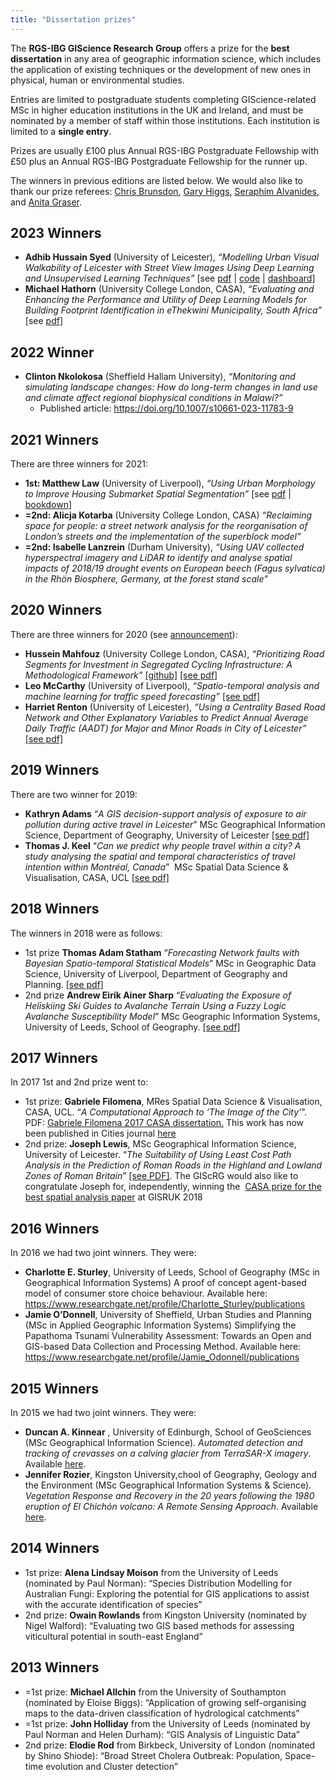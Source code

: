 ```yaml
---
title: "Dissertation prizes"
---
```


The **RGS-IBG GIScience Research Group** offers a prize for the **best** **dissertation** in any area of geographic information science, which includes the application of existing techniques or the development of new ones in physical, human or environmental studies.

Entries are limited to postgraduate students completing GIScience-related MSc in higher education institutions in the UK and Ireland, and must be nominated by a member of staff within those institutions. Each institution is limited to a **single entry**.

Prizes are usually £100 plus Annual RGS-IBG Postgraduate Fellowship with £50 plus an Annual RGS-IBG Postgraduate Fellowship for the runner up.

The winners in previous editions are listed below. We would also like to thank our prize referees: [Chris Brunsdon](https://www.maynoothuniversity.ie/people/chris-brunsdon), [Gary Higgs](https://eur02.safelinks.protection.outlook.com/?url=https%3A%2F%2Fwiserd.ac.uk%2Fabout-us%2Fpeople%2Fgary-higgs&data=04%7C01%7Cs.alvanides%40northumbria.ac.uk%7C33de3206c1894fce3bf308d8bb8b41fb%7Ce757cfdd1f354457af8f7c9c6b1437e3%7C0%7C0%7C637465554065910385%7CUnknown%7CTWFpbGZsb3d8eyJWIjoiMC4wLjAwMDAiLCJQIjoiV2luMzIiLCJBTiI6Ik1haWwiLCJXVCI6Mn0%3D%7C1000&sdata=0M7H6kwKnjaAPAf6WykbVMsoy2TY3TfbxuZIL59Wh6E%3D&reserved=0), [Seraphim Alvanides](https://www.northumbria.ac.uk/about-us/our-staff/a/seraphim-alvanides/), and [Anita Graser](https://anitagraser.com/about/).

## 2023 Winners

- **Adhib Hussain Syed** (University of Leicester), _"Modelling Urban Visual Walkability of Leicester with Street View Images Using Deep Learning and Unsupervised Learning Techniques"_ \[see [pdf](https://github.com/adhibsyed/walkability/blob/main/paper/paper.pdf) | [code](https://github.com/adhibsyed/walkability) | [dashboard](https://adhibsyed.shinyapps.io/walkabilitydashboard/)\]
- **Michael Hathorn** (University College London, CASA), _"Evaluating and Enhancing the Performance and Utility of Deep Learning Models for Building Footprint Identification in eThekwini Municipality, South Africa"_ \[see [pdf](https://drive.google.com/file/d/1SKhTUnfoXMkBDt7LKljOfvDaIh--msbz/view)\]

## 2022 Winner

- **Clinton Nkolokosa** (Sheffield Hallam University), _"Monitoring and simulating landscape changes: How do long-term changes in land use and climate affect regional biophysical conditions in Malawi?"_
    - Published article: [https://doi.org/10.1007/s10661-023-11783-9](https://doi.org/10.1007/s10661-023-11783-9)

## 2021 Winners

There are three winners for 2021:

- **1st: Matthew Law** (University of Liverpool), _“Using Urban Morphology to Improve Housing Submarket Spatial Segmentation”_ \[see [pdf](https://matthewlaw.xyz/dissertation21/_main.pdf) | [bookdown](https://matthewlaw.xyz/dissertation21/)\]
- **\=2nd: Alicja Kotarba** (University College London, CASA) _“Reclaiming space for people: a street network analysis for the reorganisation of London’s streets and the implementation of the superblock model”_
- **\=2nd: Isabelle Lanzrein** (Durham University), _"Using UAV collected hyperspectral imagery and LiDAR to identify and analyse spatial impacts of 2018/19 drought events on European beech (Fagus sylvatica) in the Rhön Biosphere, Germany, at the forest stand scale"_

## 2020 Winners

There are three winners for 2020 (see [announcement](https://geoinfo.science/2021/01/25/dissertation-prize-winners-2020/)):

- **Hussein Mahfouz** (University College London, CASA), _"Prioritizing Road Segments for Investment in Segregated Cycling Infrastructure: A Methodological Framework"_ [\[github\]](https://github.com/Hussein-Mahfouz/Bicycle-Network-Optimization) [\[see pdf\]](https://eur03.safelinks.protection.outlook.com/?url=https%3A%2F%2Fgithub.com%2FHussein-Mahfouz%2FBicycle-Network-Optimization%2Fblob%2Fmaster%2FPaper%2FDissertation%2520Final%2520Draft.pdf&data=04%7C01%7Cs.desabbata%40leicester.ac.uk%7C56987abd15b941ab467908d8bb81608b%7Caebecd6a31d44b0195ce8274afe853d9%7C0%7C0%7C637465512955525323%7CUnknown%7CTWFpbGZsb3d8eyJWIjoiMC4wLjAwMDAiLCJQIjoiV2luMzIiLCJBTiI6Ik1haWwiLCJXVCI6Mn0%3D%7C2000&sdata=Gtzsn4nTt0tu2QeZquT94A%2B5NOo2HI6VUUDZvlmTNLw%3D&reserved=0)
- **Leo McCarthy** (University of Liverpool), _"Spatio-temporal analysis and machine learning for traffic speed forecasting"_ [\[see pdf\]](https://www.researchgate.net/publication/348578965_Spatio-temporal_analysis_and_machine_learning_for_traffic_speed_forecasting)
- **Harriet Renton** (University of Leicester), _"Using a Centrality Based Road Network and Other Explanatory Variables to Predict Annual Average Daily Traffic (AADT) for Major and Minor Roads in City of Leicester"_ [\[see pdf\]](https://www.researchgate.net/publication/348786993_Using_a_Centrality_Based_Road_Network_and_Other_Explanatory_Variables_to_Predict_Annual_Average_Daily_Traffic_AADT_for_Major_and_Minor_Roads_in_City_of_Leicester)

## 2019 Winners

There are two winner for 2019:

- **Kathryn Adams** "_A GIS decision-support analysis of exposure to air pollution during active travel in Leicester_" MSc Geographical Information Science, Department of Geography, University of Leicester [\[see pdf\]](https://www.researchgate.net/publication/341071871_A_GIS_decision-support_analysis_of_exposure_to_air_pollution_during_active_travel_in_Leicester)
- **Thomas J. Keel** "_Can we predict why people travel within a city? A study analysing the spatial and temporal characteristics of travel intention within Montréal, Canada_"  MSc Spatial Data Science & Visualisation, CASA, UCL [\[see pdf\]](https://www.researchgate.net/publication/344072488_Can_we_predict_why_people_travel_within_a_city_A_study_analysing_the_spatial_and_temporal_characteristics_of_travel_intention_within_Montreal_Canada)

## 2018 Winners

The winners in 2018 were as follows:

- 1st prize **Thomas Adam Statham** "_Forecasting Network faults with Bayesian Spatio-temporal Statistical Models_" MSc in Geographic Data Science, University of Liverpool, Department of Geography and Planning. [\[see pdf\]](http://www.imlab.ac.uk/media/livacuk/gdsl/Tom_Statham_2018_GDS_dissertation.pdf)
- 2nd prize **Andrew Eirik Ainer Sharp** "_Evaluating the Exposure of Heliskiing Ski Guides to Avalanche Terrain Using a Fuzzy Logic Avalanche Susceptibility Model_" MSc Geographic Information Systems, University of Leeds, School of Geography. [\[see pdf\]](https://www.researchgate.net/publication/331231954_EVALUATING_THE_EXPOSURE_OF_HELISKIING_SKI_GUIDES_TO_AVALANCHE_TERRAIN_USING_A_FUZZY_LOGIC_AVALANCHE_SUSCEPTIBILITY_MODEL)

## 2017 Winners

In 2017 1st and 2nd prize went to:

- 1st prize: **Gabriele Filomena**, MRes Spatial Data Science & Visualisation, CASA, UCL. "_A Computational Approach to 'The Image of the City'_". PDF: [Gabriele Filomena 2017 CASA dissertation.](https://www.ucl.ac.uk/bartlett/casa/sites/bartlett/files/gf_dissertation_compressed.pdf) This work has now been published in Cities journal [here](https://www.sciencedirect.com/science/article/pii/S0264275118309776)
- 2nd prize: **Joseph Lewis**, MSc Geographical Information Science, University of Leicester. "_The Suitability of Using Least Cost Path Analysis in the Prediction of Roman Roads in the Highland and Lowland Zones of Roman Britain_" [\[see PDF\]](https://josephlewis.github.io/Dissertation.pdf). The GIScRG would also like to congratulate Joseph for, independently, winning the  [CASA prize for the best spatial analysis paper](https://www.ucl.ac.uk/bartlett/casa/news/2018/apr/2018-gisruk-prize-awarded-joseph-lewis) at GISRUK 2018

## 2016 Winners

In 2016 we had two joint winners. They were:

- **Charlotte E. Sturley**, University of Leeds, School of Geography (MSc in Geographical Information Systems) A proof of concept agent-based model of consumer store choice behaviour. Available here: [https://www.researchgate.net/profile/Charlotte\_Sturley/publications](https://www.researchgate.net/profile/Charlotte_Sturley/publications)
- **Jamie O’Donnell**, University of Sheffield, Urban Studies and Planning (MSc in Applied Geographic Information Systems) Simplifying the Papathoma Tsunami Vulnerability Assessment: Towards an Open and GIS-based Data Collection and Processing Method. Available here: [https://www.researchgate.net/profile/Jamie\_Odonnell/publications](https://www.researchgate.net/profile/Jamie_Odonnell/publications)

## 2015 Winners

In 2015 we had two joint winners. They were:

- **Duncan A. Kinnear** , University of Edinburgh, School of GeoSciences (MSc Geographical Information Science). _Automated detection and tracking of crevasses on a calving glacier from TerraSAR-X imagery_. Available [here](http://www.geos.ed.ac.uk/internal/databases/dms/public/abstract_report.html?username:text=s1472101).
- **Jennifer Rozier**, Kingston University,chool of Geography, Geology and the Environment (MSc Geographical Information Systems & Science). _Vegetation Response and Recovery in the 20 years following the 1980 eruption of El Chichón volcano: A Remote Sensing Approach_. Available [here](https://www.researchgate.net/publication/291829975_Vegetation_Response_and_Recovery_in_the_20_years_following_the_1982_eruption_of_El_Chichon_volcano_A_Remote_Sensing_Approach).

## 2014 Winners

- 1st prize: **Alena Lindsay Moison** from the University of Leeds (nominated by Paul Norman): "Species Distribution Modelling for Australian Fungi: Exploring the potential for GIS applications to assist with the accurate identification of species”
- 2nd prize: **Owain Rowlands** from Kingston University (nominated by Nigel Walford): "Evaluating two GIS based methods for assessing viticultural potential in south-east England"

## 2013 Winners

- \=1st prize: **Michael Allchin** from the University of Southampton (nominated by Eloise Biggs): “Application of growing self-organising maps to the data-driven classification of hydrological catchments”
- \=1st prize: **John Holliday** from the University of Leeds (nominated by Paul Norman and Helen Durham): “GIS Analysis of Linguistic Data”
- 2nd prize: **Elodie Rod** from Birkbeck, University of London (nominated by Shino Shiode): “Broad Street Cholera Outbreak: Population, Space-time evolution and Cluster detection”

